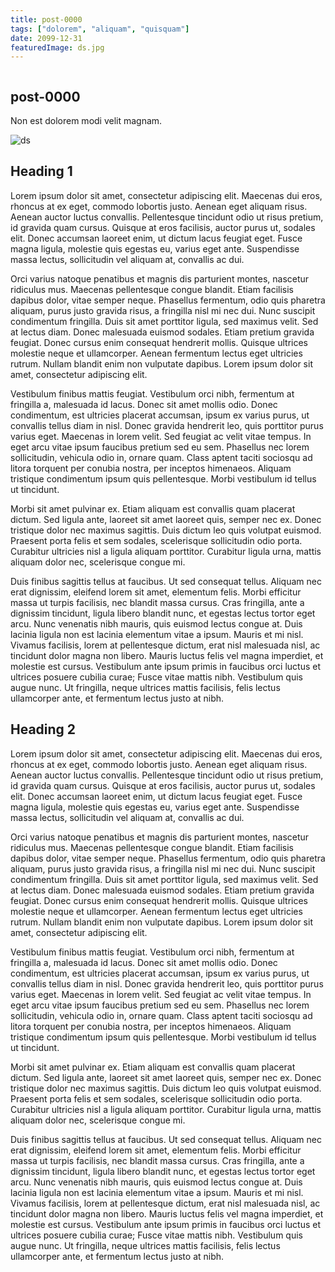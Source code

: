 ```yaml
---
title: post-0000
tags: ["dolorem", "aliquam", "quisquam"]
date: 2099-12-31
featuredImage: ds.jpg
---
```


```toc

```

## post-0000

Non est dolorem modi velit magnam.

![ds](./ds.jpg)

## Heading 1

Lorem ipsum dolor sit amet, consectetur adipiscing elit. Maecenas dui eros, rhoncus at ex eget, commodo lobortis justo. Aenean eget aliquam risus. Aenean auctor luctus convallis. Pellentesque tincidunt odio ut risus pretium, id gravida quam cursus. Quisque at eros facilisis, auctor purus ut, sodales elit. Donec accumsan laoreet enim, ut dictum lacus feugiat eget. Fusce magna ligula, molestie quis egestas eu, varius eget ante. Suspendisse massa lectus, sollicitudin vel aliquam at, convallis ac dui.

Orci varius natoque penatibus et magnis dis parturient montes, nascetur ridiculus mus. Maecenas pellentesque congue blandit. Etiam facilisis dapibus dolor, vitae semper neque. Phasellus fermentum, odio quis pharetra aliquam, purus justo gravida risus, a fringilla nisl mi nec dui. Nunc suscipit condimentum fringilla. Duis sit amet porttitor ligula, sed maximus velit. Sed at lectus diam. Donec malesuada euismod sodales. Etiam pretium gravida feugiat. Donec cursus enim consequat hendrerit mollis. Quisque ultrices molestie neque et ullamcorper. Aenean fermentum lectus eget ultricies rutrum. Nullam blandit enim non vulputate dapibus. Lorem ipsum dolor sit amet, consectetur adipiscing elit.

Vestibulum finibus mattis feugiat. Vestibulum orci nibh, fermentum at fringilla a, malesuada id lacus. Donec sit amet mollis odio. Donec condimentum, est ultricies placerat accumsan, ipsum ex varius purus, ut convallis tellus diam in nisl. Donec gravida hendrerit leo, quis porttitor purus varius eget. Maecenas in lorem velit. Sed feugiat ac velit vitae tempus. In eget arcu vitae ipsum faucibus pretium sed eu sem. Phasellus nec lorem sollicitudin, vehicula odio in, ornare quam. Class aptent taciti sociosqu ad litora torquent per conubia nostra, per inceptos himenaeos. Aliquam tristique condimentum ipsum quis pellentesque. Morbi vestibulum id tellus ut tincidunt.

Morbi sit amet pulvinar ex. Etiam aliquam est convallis quam placerat dictum. Sed ligula ante, laoreet sit amet laoreet quis, semper nec ex. Donec tristique dolor nec maximus sagittis. Duis dictum leo quis volutpat euismod. Praesent porta felis et sem sodales, scelerisque sollicitudin odio porta. Curabitur ultricies nisl a ligula aliquam porttitor. Curabitur ligula urna, mattis aliquam dolor nec, scelerisque congue mi.

Duis finibus sagittis tellus at faucibus. Ut sed consequat tellus. Aliquam nec erat dignissim, eleifend lorem sit amet, elementum felis. Morbi efficitur massa ut turpis facilisis, nec blandit massa cursus. Cras fringilla, ante a dignissim tincidunt, ligula libero blandit nunc, et egestas lectus tortor eget arcu. Nunc venenatis nibh mauris, quis euismod lectus congue at. Duis lacinia ligula non est lacinia elementum vitae a ipsum. Mauris et mi nisl. Vivamus facilisis, lorem at pellentesque dictum, erat nisl malesuada nisl, ac tincidunt dolor magna non libero. Mauris luctus felis vel magna imperdiet, et molestie est cursus. Vestibulum ante ipsum primis in faucibus orci luctus et ultrices posuere cubilia curae; Fusce vitae mattis nibh. Vestibulum quis augue nunc. Ut fringilla, neque ultrices mattis facilisis, felis lectus ullamcorper ante, et fermentum lectus justo at nibh.

## Heading 2

Lorem ipsum dolor sit amet, consectetur adipiscing elit. Maecenas dui eros, rhoncus at ex eget, commodo lobortis justo. Aenean eget aliquam risus. Aenean auctor luctus convallis. Pellentesque tincidunt odio ut risus pretium, id gravida quam cursus. Quisque at eros facilisis, auctor purus ut, sodales elit. Donec accumsan laoreet enim, ut dictum lacus feugiat eget. Fusce magna ligula, molestie quis egestas eu, varius eget ante. Suspendisse massa lectus, sollicitudin vel aliquam at, convallis ac dui.

Orci varius natoque penatibus et magnis dis parturient montes, nascetur ridiculus mus. Maecenas pellentesque congue blandit. Etiam facilisis dapibus dolor, vitae semper neque. Phasellus fermentum, odio quis pharetra aliquam, purus justo gravida risus, a fringilla nisl mi nec dui. Nunc suscipit condimentum fringilla. Duis sit amet porttitor ligula, sed maximus velit. Sed at lectus diam. Donec malesuada euismod sodales. Etiam pretium gravida feugiat. Donec cursus enim consequat hendrerit mollis. Quisque ultrices molestie neque et ullamcorper. Aenean fermentum lectus eget ultricies rutrum. Nullam blandit enim non vulputate dapibus. Lorem ipsum dolor sit amet, consectetur adipiscing elit.

Vestibulum finibus mattis feugiat. Vestibulum orci nibh, fermentum at fringilla a, malesuada id lacus. Donec sit amet mollis odio. Donec condimentum, est ultricies placerat accumsan, ipsum ex varius purus, ut convallis tellus diam in nisl. Donec gravida hendrerit leo, quis porttitor purus varius eget. Maecenas in lorem velit. Sed feugiat ac velit vitae tempus. In eget arcu vitae ipsum faucibus pretium sed eu sem. Phasellus nec lorem sollicitudin, vehicula odio in, ornare quam. Class aptent taciti sociosqu ad litora torquent per conubia nostra, per inceptos himenaeos. Aliquam tristique condimentum ipsum quis pellentesque. Morbi vestibulum id tellus ut tincidunt.

Morbi sit amet pulvinar ex. Etiam aliquam est convallis quam placerat dictum. Sed ligula ante, laoreet sit amet laoreet quis, semper nec ex. Donec tristique dolor nec maximus sagittis. Duis dictum leo quis volutpat euismod. Praesent porta felis et sem sodales, scelerisque sollicitudin odio porta. Curabitur ultricies nisl a ligula aliquam porttitor. Curabitur ligula urna, mattis aliquam dolor nec, scelerisque congue mi.

Duis finibus sagittis tellus at faucibus. Ut sed consequat tellus. Aliquam nec erat dignissim, eleifend lorem sit amet, elementum felis. Morbi efficitur massa ut turpis facilisis, nec blandit massa cursus. Cras fringilla, ante a dignissim tincidunt, ligula libero blandit nunc, et egestas lectus tortor eget arcu. Nunc venenatis nibh mauris, quis euismod lectus congue at. Duis lacinia ligula non est lacinia elementum vitae a ipsum. Mauris et mi nisl. Vivamus facilisis, lorem at pellentesque dictum, erat nisl malesuada nisl, ac tincidunt dolor magna non libero. Mauris luctus felis vel magna imperdiet, et molestie est cursus. Vestibulum ante ipsum primis in faucibus orci luctus et ultrices posuere cubilia curae; Fusce vitae mattis nibh. Vestibulum quis augue nunc. Ut fringilla, neque ultrices mattis facilisis, felis lectus ullamcorper ante, et fermentum lectus justo at nibh.
